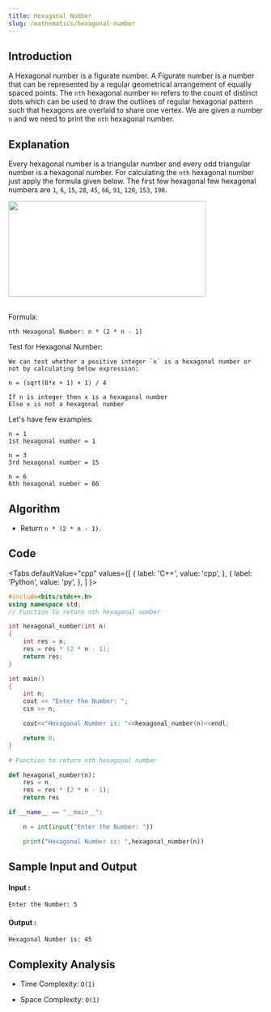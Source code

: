 ```yaml
---
title: Hexagonal Number
slug: /mathematics/hexagonal-number
---
```


## Introduction

A Hexagonal number is a figurate number. A Figurate number is a number that can be represented by a regular geometrical arrangement of equally spaced points. The `nth` hexagonal number `Hn` refers to the count of distinct dots which can be used to draw the outlines of regular hexagonal pattern such that hexagons are overlaid to share one vertex. We are given a number `n` and we need to print the `nth` hexagonal number.

## Explanation 

Every hexagonal number is a triangular number and every odd triangular number is a hexagonal number. For calculating the `nth` hexagonal number just apply the formula given below. The first few hexagonal few hexagonal numbers are `1`, `6`, `15`, `28`, `45`, `66`, `91`, `120`, `153`, `190`.

<img src="https://i.imgur.com/2JrXeU5.jpg" width="391" height="189" /><br/><br/>

Formula: 
```
nth Hexagonal Number: n * (2 * n - 1) 
```

Test for Hexagonal Number:
```
We can test whether a positive integer `x` is a hexagonal number or not by calculating below expression:

n = (sqrt(8*x + 1) + 1) / 4

If n is integer then x is a hexagonal number
Else x is not a hexagonal number 
```

Let's have few examples: 
```
n = 1
1st hexagonal number = 1

n = 3
3rd hexagonal number = 15

n = 6
6th hexagonal number = 66
```

## Algorithm

- Return `n * (2 * n - 1)`.

## Code


<Tabs
  defaultValue="cpp"
  values={[
    { label: 'C++', value: 'cpp', },
    { label: 'Python', value: 'py', },
  ]
}>
<TabItem value="cpp">

```cpp
#include<bits/stdc++.h>
using namespace std;
// Function to return nth hexagonal number

int hexagonal_number(int n) 
{
    int res = n;
    res = res * (2 * n - 1);
    return res;
}

int main() 
{
    int n;
    cout << "Enter the Number: ";
    cin >> n;

    cout<<"Hexagonal Number is: "<<hexagonal_number(n)<<endl;

    return 0;
}
```
</TabItem>

<TabItem value="py">

```python   
# Function to return nth hexagonal number

def hexagonal_number(n):
    res = n
    res = res * (2 * n - 1);
    return res

if __name__ == "__main__":

    n = int(input("Enter the Number: "))

    print("Hexagonal Number is: ",hexagonal_number(n))
```
</TabItem>

</Tabs>

## Sample Input and Output

#### Input :

```
Enter the Number: 5
```

#### Output :

```
Hexagonal Number is: 45
```

## Complexity Analysis

- Time Complexity: `O(1)`

- Space Complexity: `O(1)`
